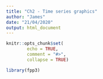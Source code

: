 ```yaml
---
title: "Ch2 - Time series graphics"
author: "James"
date: "21/04/2020"
output: html_document
---
```


```r
knitr::opts_chunk$set(
        echo = TRUE,
        comment = "#>",
        collapse = TRUE)
```

```r
library(fpp3)
```

